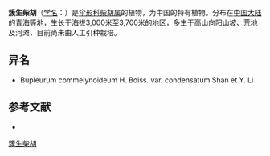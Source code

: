 {{NoteTA|G1=LS}}
{{Speciesbox
| name = 簇生柴胡
| status = 
| status_system = 
| image =
| genus = Bupleurum
| species = condensatum
| authority = Shan et Y. Li
}}

'''簇生柴胡'''（[[学名|学名]]：{{lang|la|''Bupleurum condensatum''}}）是[[伞形科|伞形科]][[柴胡属|柴胡属]]的植物，为中国的特有植物。分布在[[中国大陆|中国大陆]]的[[青海|青海]]等地，生长于海拔3,000米至3,700米的地区，多生于高山向阳山坡、荒地及河滩，目前尚未由人工引种栽培。

== 异名 ==
* Bupleurum commelynoideum H. Boiss. var. condensatum Shan et Y. Li

== 参考文献 ==
<div class="references-small">
* {{cite web| url =http://www.bioinfo.cn/db05/KmzwSpecies.php?action=view&id=22616| title =簇生柴胡| work =《中国高等植物数据库全库》| publisher =中国科学院微生物研究所| author =昆明植物研究所| accessdate =2009-02-25| deadurl =yes| archiveurl =https://web.archive.org/web/20160305060712/http://www.bioinfo.cn/db05/KmzwSpecies.php?action=view&id=22616| archivedate =2016-03-05}}
</div>
{{Taxonbar|from=Q15231554}}

[[Category:柴胡属|簇生柴胡]]


{{Apiales-stub}}